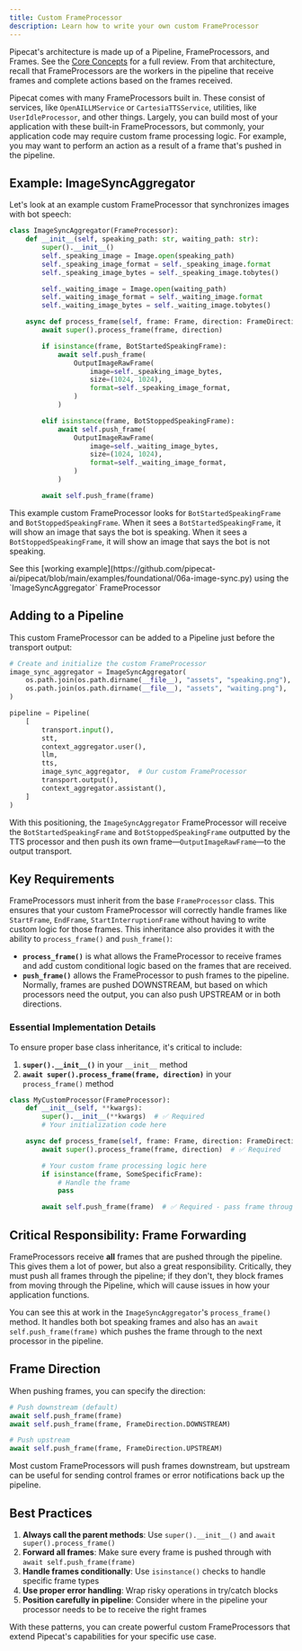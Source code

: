 ```yaml
---
title: Custom FrameProcessor
description: Learn how to write your own custom FrameProcessor
---
```


Pipecat's architecture is made up of a Pipeline, FrameProcessors, and Frames. See the [Core Concepts](/getting-started/core-concepts#architecture-overview) for a full review. From that architecture, recall that FrameProcessors are the workers in the pipeline that receive frames and complete actions based on the frames received.

Pipecat comes with many FrameProcessors built in. These consist of services, like `OpenAILLMService` or `CartesiaTTSService`, utilities, like `UserIdleProcessor`, and other things. Largely, you can build most of your application with these built-in FrameProcessors, but commonly, your application code may require custom frame processing logic. For example, you may want to perform an action as a result of a frame that's pushed in the pipeline.

## Example: ImageSyncAggregator

Let's look at an example custom FrameProcessor that synchronizes images with bot speech:

```python
class ImageSyncAggregator(FrameProcessor):
    def __init__(self, speaking_path: str, waiting_path: str):
        super().__init__()
        self._speaking_image = Image.open(speaking_path)
        self._speaking_image_format = self._speaking_image.format
        self._speaking_image_bytes = self._speaking_image.tobytes()

        self._waiting_image = Image.open(waiting_path)
        self._waiting_image_format = self._waiting_image.format
        self._waiting_image_bytes = self._waiting_image.tobytes()

    async def process_frame(self, frame: Frame, direction: FrameDirection):
        await super().process_frame(frame, direction)

        if isinstance(frame, BotStartedSpeakingFrame):
            await self.push_frame(
                OutputImageRawFrame(
                    image=self._speaking_image_bytes,
                    size=(1024, 1024),
                    format=self._speaking_image_format,
                )
            )

        elif isinstance(frame, BotStoppedSpeakingFrame):
            await self.push_frame(
                OutputImageRawFrame(
                    image=self._waiting_image_bytes,
                    size=(1024, 1024),
                    format=self._waiting_image_format,
                )
            )

        await self.push_frame(frame)
```

This example custom FrameProcessor looks for `BotStartedSpeakingFrame` and `BotStoppedSpeakingFrame`. When it sees a `BotStartedSpeakingFrame`, it will show an image that says the bot is speaking. When it sees a `BotStoppedSpeakingFrame`, it will show an image that says the bot is not speaking.

<Note>
  See this [working
  example](https://github.com/pipecat-ai/pipecat/blob/main/examples/foundational/06a-image-sync.py)
  using the `ImageSyncAggregator` FrameProcessor
</Note>

## Adding to a Pipeline

This custom FrameProcessor can be added to a Pipeline just before the transport output:

```python
# Create and initialize the custom FrameProcessor
image_sync_aggregator = ImageSyncAggregator(
    os.path.join(os.path.dirname(__file__), "assets", "speaking.png"),
    os.path.join(os.path.dirname(__file__), "assets", "waiting.png"),
)

pipeline = Pipeline(
    [
        transport.input(),
        stt,
        context_aggregator.user(),
        llm,
        tts,
        image_sync_aggregator,  # Our custom FrameProcessor
        transport.output(),
        context_aggregator.assistant(),
    ]
)
```

With this positioning, the `ImageSyncAggregator` FrameProcessor will receive the `BotStartedSpeakingFrame` and `BotStoppedSpeakingFrame` outputted by the TTS processor and then push its own frame—`OutputImageRawFrame`—to the output transport.

## Key Requirements

FrameProcessors must inherit from the base `FrameProcessor` class. This ensures that your custom FrameProcessor will correctly handle frames like `StartFrame`, `EndFrame`, `StartInterruptionFrame` without having to write custom logic for those frames. This inheritance also provides it with the ability to `process_frame()` and `push_frame()`:

- **`process_frame()`** is what allows the FrameProcessor to receive frames and add custom conditional logic based on the frames that are received.
- **`push_frame()`** allows the FrameProcessor to push frames to the pipeline. Normally, frames are pushed DOWNSTREAM, but based on which processors need the output, you can also push UPSTREAM or in both directions.

### Essential Implementation Details

To ensure proper base class inheritance, it's critical to include:

1. **`super().__init__()`** in your `__init__` method
2. **`await super().process_frame(frame, direction)`** in your `process_frame()` method

```python
class MyCustomProcessor(FrameProcessor):
    def __init__(self, **kwargs):
        super().__init__(**kwargs)  # ✅ Required
        # Your initialization code here

    async def process_frame(self, frame: Frame, direction: FrameDirection):
        await super().process_frame(frame, direction)  # ✅ Required

        # Your custom frame processing logic here
        if isinstance(frame, SomeSpecificFrame):
            # Handle the frame
            pass

        await self.push_frame(frame)  # ✅ Required - pass frame through
```

## Critical Responsibility: Frame Forwarding

FrameProcessors receive **all** frames that are pushed through the pipeline. This gives them a lot of power, but also a great responsibility. Critically, they must push all frames through the pipeline; if they don't, they block frames from moving through the Pipeline, which will cause issues in how your application functions.

You can see this at work in the `ImageSyncAggregator`'s `process_frame()` method. It handles both bot speaking frames and also has an `await self.push_frame(frame)` which pushes the frame through to the next processor in the pipeline.

## Frame Direction

When pushing frames, you can specify the direction:

```python
# Push downstream (default)
await self.push_frame(frame)
await self.push_frame(frame, FrameDirection.DOWNSTREAM)

# Push upstream
await self.push_frame(frame, FrameDirection.UPSTREAM)
```

Most custom FrameProcessors will push frames downstream, but upstream can be useful for sending control frames or error notifications back up the pipeline.

## Best Practices

1. **Always call the parent methods**: Use `super().__init__()` and `await super().process_frame()`
2. **Forward all frames**: Make sure every frame is pushed through with `await self.push_frame(frame)`
3. **Handle frames conditionally**: Use `isinstance()` checks to handle specific frame types
4. **Use proper error handling**: Wrap risky operations in try/catch blocks
5. **Position carefully in pipeline**: Consider where in the pipeline your processor needs to be to receive the right frames

With these patterns, you can create powerful custom FrameProcessors that extend Pipecat's capabilities for your specific use case.
